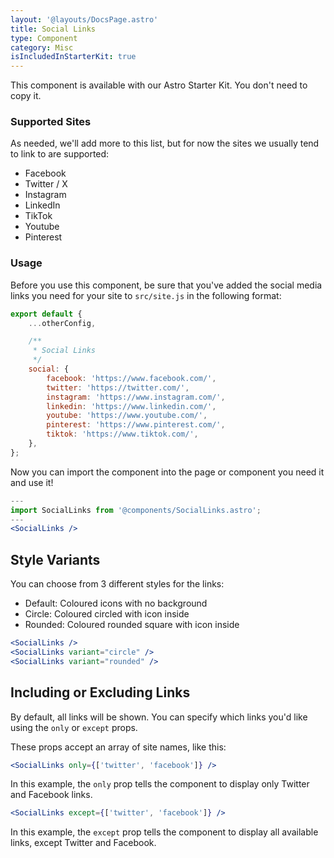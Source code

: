 ```yaml
---
layout: '@layouts/DocsPage.astro'
title: Social Links
type: Component
category: Misc
isIncludedInStarterKit: true
---
```



<div class="not-prose">
	<PatternDemo
		title="Social Links"
		context="docs"
		component="SocialLinks.astro"
		withContainer
	>
		<SocialLinks variant="circle" class="justify-center" />
	</PatternDemo>
</div>

This component is available with our Astro Starter Kit. You don't need to copy it.

### Supported Sites

As needed, we'll add more to this list, but for now the sites we usually tend to link to are supported:

-   Facebook
-   Twitter / X
-   Instagram
-   LinkedIn
-   TikTok
-   Youtube
-   Pinterest

### Usage

Before you use this component, be sure that you've added the social media links you need for your site to `src/site.js` in the following format:

```js
export default {
	...otherConfig,

	/**
	 * Social Links
	 */
	social: {
		facebook: 'https://www.facebook.com/',
		twitter: 'https://twitter.com/',
		instagram: 'https://www.instagram.com/',
		linkedin: 'https://www.linkedin.com/',
		youtube: 'https://www.youtube.com/',
		pinterest: 'https://www.pinterest.com/',
		tiktok: 'https://www.tiktok.com/',
	},
};
```

Now you can import the component into the page or component you need it and use it!

```jsx
---
import SocialLinks from '@components/SocialLinks.astro';
---
<SocialLinks />
```

## Style Variants

You can choose from 3 different styles for the links:
- Default: Coloured icons with no background
- Circle: Coloured circled with icon inside
- Rounded: Coloured rounded square with icon inside

```jsx
<SocialLinks />
<SocialLinks variant="circle" />
<SocialLinks variant="rounded" />
```

## Including or Excluding Links

By default, all links will be shown. You can specify which links you'd like using the `only` or `except` props.

These props accept an array of site names, like this:

```jsx
<SocialLinks only={['twitter', 'facebook']} />
```

In this example, the `only` prop tells the component to display only Twitter and Facebook links.

```jsx
<SocialLinks except={['twitter', 'facebook']} />
```

In this example, the `except` prop tells the component to display all available links, except Twitter and Facebook.
